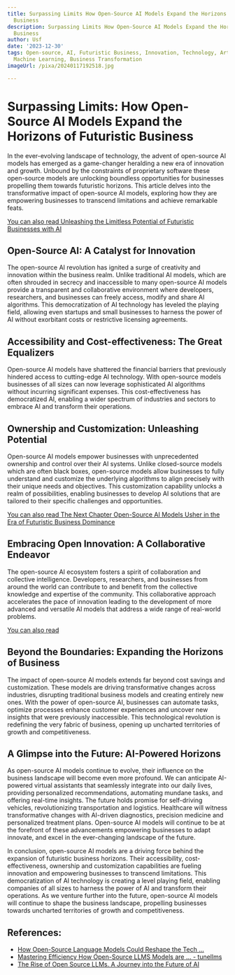 ```yaml
---
title: Surpassing Limits How Open-Source AI Models Expand the Horizons of Futuristic
  Business
description: Surpassing Limits How Open-Source AI Models Expand the Horizons of Futuristic
  Business
author: Usf
date: '2023-12-30'
tags: Open-source, AI, Futuristic Business, Innovation, Technology, Artificial Intelligence,
  Machine Learning, Business Transformation
imageUrl: /pixa/20240117192518.jpg

---
```

# Surpassing  Limits: How Open-Source AI Models Expand the Horizons of Futuristic Business

In the ever-evolving  landscape of technology, the advent of open-source AI models has emerged as a game-changer heralding a new era of innovation  and growth. Unbound by the constraints of proprietary software these open-source models are unlocking  boundless opportunities for businesses propelling them towards futuristic horizons. This article delves into the transformative impact of open-source  AI models, exploring how they are empowering businesses to transcend limitations  and achieve remarkable feats.

[You can also  read Unleashing the Limitless Potential of Futuristic Businesses with AI](Unleashing%20the%20Limitless%20Potential%20of%20Futuristic%20Businesses%20with%20AI)


## Open-Source AI: A  Catalyst for Innovation

The open-source AI revolution  has ignited a surge of creativity and innovation within the business  realm. Unlike traditional AI models, which are  often shrouded in secrecy and inaccessible to many open-source AI  models provide a transparent and collaborative environment where developers, researchers, and businesses can freely access, modify and share AI  algorithms. This democratization  of AI technology has leveled the playing field, allowing even startups  and small businesses to harness the  power of AI without exorbitant costs or restrictive licensing agreements.

## Accessibility and Cost-effectiveness: The Great Equalizers

Open-source AI models have shattered the financial barriers  that previously hindered access  to cutting-edge AI technology. With open-source models businesses of all sizes can now  leverage sophisticated AI algorithms without incurring significant expenses. This cost-effectiveness has democratized AI, enabling a wider spectrum of industries and sectors to embrace AI and transform their operations.

## Ownership  and  Customization: Unleashing  Potential

Open-source AI models empower businesses with unprecedented ownership and control  over their AI systems.  Unlike  closed-source models which are often black boxes,  open-source models allow businesses to fully understand and customize the underlying algorithms to align precisely with their unique needs and objectives. This  customization capability  unlocks a realm of possibilities, enabling businesses to develop AI solutions that  are  tailored to their specific challenges and opportunities.

[You can also  read The  Next Chapter Open-Source AI Models Usher in the  Era of Futuristic Business Dominance](The%20Next%20Chapter%20Open-Source%20AI%20Models%20Usher%20in%20the%20Era%20of%20Futuristic%20Business%20Dominance)


##  Embracing  Open Innovation: A Collaborative Endeavor

The open-source  AI ecosystem fosters a spirit of collaboration and collective  intelligence. Developers, researchers, and businesses from around  the world can contribute to and benefit from the collective knowledge and expertise  of the community.  This collaborative approach accelerates the pace of innovation leading to the development  of more  advanced and versatile AI models that address a wide range of real-world problems.

[You can also  read ]()


## Beyond the Boundaries: Expanding the Horizons of Business

The impact of open-source AI models extends far beyond cost savings and customization. These models are driving transformative changes across industries, disrupting traditional business models and creating entirely new ones. With  the power  of open-source AI, businesses can automate tasks, optimize processes enhance customer experiences and uncover new insights that were previously inaccessible. This technological revolution is  redefining the very fabric of business, opening up  uncharted territories  of growth and competitiveness.

## A Glimpse into the Future:  AI-Powered Horizons

As open-source  AI models continue to evolve, their influence on the business landscape will become even more profound.  We can anticipate AI-powered virtual assistants that seamlessly integrate into  our daily lives, providing personalized recommendations, automating  mundane tasks, and offering real-time  insights. The future holds  promise for self-driving vehicles, revolutionizing transportation and logistics.  Healthcare will witness transformative changes with AI-driven diagnostics, precision medicine and personalized treatment plans. Open-source AI models will continue  to be at the forefront of these advancements empowering businesses  to adapt innovate, and excel in the ever-changing landscape of the future.

In conclusion, open-source AI models are a driving force behind the expansion of futuristic business horizons. Their accessibility, cost-effectiveness, ownership and customization capabilities are fueling innovation and empowering businesses to transcend limitations. This democratization  of AI technology is creating a level playing field, enabling companies of all sizes  to  harness the power of AI and transform their operations. As we  venture further into the future, open-source AI models  will continue to shape  the business landscape, propelling  businesses towards uncharted territories of growth and competitiveness.

## References:
- [How Open-Source Language Models Could Reshape the Tech ...](https://www.packtpub.com/article-hub/how-open-source-language-models-could-reshape-the-tech-industry)
- [Mastering Efficiency How Open-Source LLMS Models are ... - tunellms](http://tunellms.com/blog/mastering%20efficiency%20how%20open-source%20llms%20models%20are%20reshaping%20the%20business%20landscape)
- [The Rise of Open Source LLMs. A Journey into the Future of AI](https://medium.com/@hamsa.a.j/the-rise-of-open-source-llms-bdf566393107)
